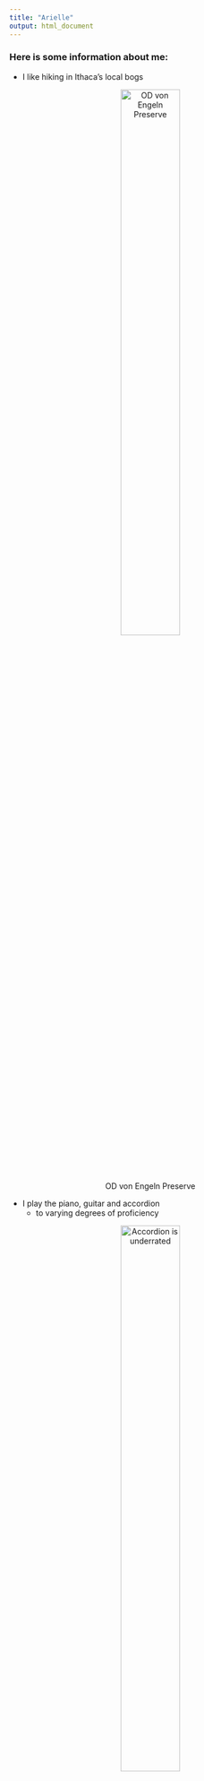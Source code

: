 ```yaml
---
title: "Arielle"
output: html_document
---
```


### Here is some information about me:

* I like hiking in Ithaca's local bogs 

<center>

![OD von Engeln Preserve](https://natureconservancy-h.assetsadobe.com/is/image/content/dam/tnc/nature/en/photos/CJG_8840.jpg){width=50%}  

</center>

* I play the piano, guitar and accordion  
  + to varying degrees of proficiency   
    
<center>

![Accordion is underrated](https://www.arcadalive.com/wp-content/uploads/2018/08/accordion.jpg){width=50%}  

</center>

* I read poetry collections before falling asleep

<center>

![A good book I read recently](https://www.pulitzer.org/cms/sites/default/files/content/81m2-tph2bl.jpg){width=25%}  

</center>
